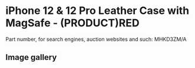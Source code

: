 
# iPhone 12 & 12 Pro Leather Case with MagSafe - (PRODUCT)RED

Part number, for search engines, auction websites and such: MHKD3ZM/A

## Image gallery

<div style={{ width: '100%', maxWidth: '768px' }}>
<GalleryComponent
    images={[
      {
        original: "/everysource/MHKD3.webp",
        thumbnail: "/everypreview/MHKD3.webp",
      },
      {
        original: "/everysource/MHKD3_AV01.webp",
        thumbnail: "/everypreview/MHKD3_AV01.webp",
      },
      {
        original: "/everysource/MHKD3_AV02.webp",
        thumbnail: "/everypreview/MHKD3_AV02.webp",
      },
      {
        original: "/everysource/MHKD3_AV03.webp",
        thumbnail: "/everypreview/MHKD3_AV03.webp",
      },
      {
        original: "/everysource/MHKD3_AV04.webp",
        thumbnail: "/everypreview/MHKD3_AV04.webp",
      },
      {
        original: "/everysource/MHKD3_AV05.webp",
        thumbnail: "/everypreview/MHKD3_AV05.webp",
      },
      {
        original: "/everysource/MHKD3_AV06.webp",
        thumbnail: "/everypreview/MHKD3_AV06.webp",
      },
      {
        original: "/everysource/MHKD3_AV07.webp",
        thumbnail: "/everypreview/MHKD3_AV07.webp",
      },
      {
        original: "/everysource/MHKD3_AV08.webp",
        thumbnail: "/everypreview/MHKD3_AV08.webp",
      },
      {
        original: "/everysource/MHKD3_AV09.webp",
        thumbnail: "/everypreview/MHKD3_AV09.webp",
      },
      {
        original: "/everysource/MHKD3_AV10.webp",
        thumbnail: "/everypreview/MHKD3_AV10.webp",
      }
    ]}
  />
</div>